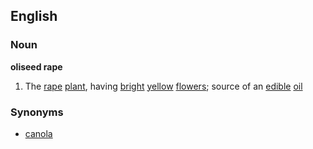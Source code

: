 ==English==
===Noun===
'''oliseed rape'''
#The [[rape]] [[plant]], having [[bright]] [[yellow]] [[flower]]s; source of an [[edible]] [[oil]]

===Synonyms===
*[[canola]]
